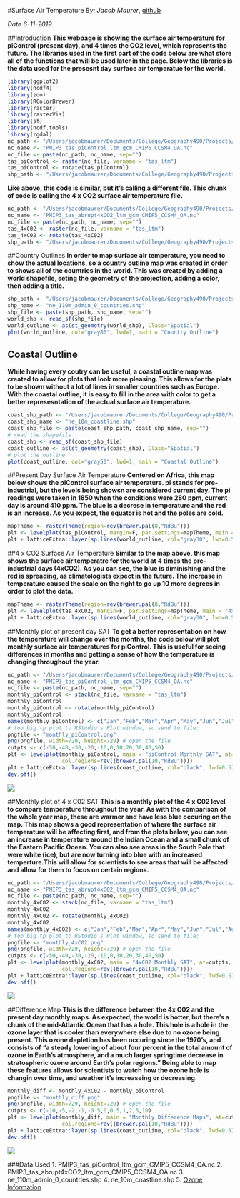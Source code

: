 #Surface Air Temperature
*By: Jacob Maurer*, [github](https://github.com/JacobMaurer12)

*Date 6-11-2019*

##Introduction
**This webpage is showing the surface air temperature for piControl (present day), and  4 times the CO2 level, which represents the future. The libraries used in the first part of the code below are what store all of the functions that will be used later in the page. Below the libraries is the data used for the presesnt day surface air temperatue for the world.**
```r
library(ggplot2)
library(ncdf4)
library(zoo)
library(RColorBrewer)
library(raster)
library(rasterVis)
library(sf)
library(ncdf.tools)
library(rgdal)
nc_path <- "/Users/jacobmaurer/Documents/College/Geography490/Projects/geog490//"
nc_name <- "PMIP3_tas_piControl_ltm_gcm_CMIP5_CCSM4_OA.nc"
nc_file <- paste(nc_path, nc_name, sep="")
tas_piControl <- raster(nc_file, varname = "tas_ltm")
tas_piControl <- rotate(tas_piControl)
shp_path <- "/Users/jacobmaurer/Documents/College/Geography490/Projects/geog490//"
```


**Like above, this code is similar, but it's calling a different file. This chunk of code is calling the 4 x CO2 surface air temperature file.**
```r
nc_path <- "/Users/jacobmaurer/Documents/College/Geography490/Projects/geog490//"
nc_name <- "PMIP3_tas_abrupt4xCO2_ltm_gcm_CMIP5_CCSM4_OA.nc"
nc_file <- paste(nc_path, nc_name, sep="")
tas_4xC02 <- raster(nc_file, varname = "tas_ltm")
tas_4xC02 <- rotate(tas_4xC02)
shp_path <- "/Users/jacobmaurer/Documents/College/Geography490/Projects/geog490//"
```


##Country Outlines
**In order to map surface air temperature, you need to show the actual locations, so a country outline map was created in order to shows all of the countries in the world. This was created by adding a world shapefile, seting the geometry of the projection, adding a color, then adding a title.**
```r
shp_path <- "/Users/jacobmaurer/Documents/College/Geography490/Projects/geog490//"
shp_name <- "ne_110m_admin_0_countries.shp"
shp_file <- paste(shp_path, shp_name, sep="")
world_shp <- read_sf(shp_file)
world_outline <- as(st_geometry(world_shp), Class="Spatial")
plot(world_outline, col="gray80", lwd=1, main = "Country Outline")

```


## Coastal Outline
**While having every coutry can be useful, a coastal outline map was created to allow for plots that look more pleasing. This allows for the plots to be shown without a lot of lines in smaller countries such as Europe. With the coastal outline, it is easy to fill in the area with color to get a better represesntation of the actual surface air temperature.**
```r
coast_shp_path <- "/Users/jacobmaurer/Documents/College/Geography490/Projects/geog490//"
coast_shp_name <- "ne_10m_coastline.shp"
coast_shp_file <- paste(coast_shp_path, coast_shp_name, sep="")
# read the shapefile
coast_shp <- read_sf(coast_shp_file)
coast_outline <- as(st_geometry(coast_shp), Class="Spatial")
# plot the outline
plot(coast_outline, col="gray50", lwd=1, main = "Coastal Outline")
```


##Present Day Surface Air Temperature
**Centered on Africa, this map below shows the piControl surface air temperature. pi stands for pre-industrial, but the levels being showsn are considered current day. The pi readings were taken in 1850 when the conditions were 280 ppm, current day is around 410 ppm. The blue is a decrese in temperature and the red is an increase. As you expect, the equator is hot and the poles are cold.**

```r
mapTheme <- rasterTheme(region=rev(brewer.pal(8,"RdBu")))
plt <- levelplot(tas_piControl, margin=F, par.settings=mapTheme, main = "piControl SAT")
plt + latticeExtra::layer(sp.lines(world_outline, col="gray30", lwd=0.5))
```


##4 x CO2 Surface Air Temperature
**Similar to the map above, this map shows the surface air temperatre for the world at 4 times the pre-industrial days (4xCO2). As you can see, the blue is diminishing and the red is spreading, as climatologists expect in the future. The increase in temperature caused the scale on the right to go up 10 more degrees in order to plot the data.**

```r
mapTheme <- rasterTheme(region=rev(brewer.pal(8,"RdBu")))
plt <- levelplot(tas_4xC02, margin=F, par.settings=mapTheme, main = "4xCO2 SAT")
plt + latticeExtra::layer(sp.lines(world_outline, col="gray30", lwd=0.5))
```


##Monthly plot of present day SAT
**To get a better representation on how the temperature will change over the months, the code below will plot monthly surface air temperatures for piControl. This is useful for seeing differences in months and getting a sense of how the temperature is changing throughout the year.**

```r
nc_path <- "/Users/jacobmaurer/Documents/College/Geography490/Projects/geog490//"
nc_name <- "PMIP3_tas_piControl_ltm_gcm_CMIP5_CCSM4_OA.nc"
nc_file <- paste(nc_path, nc_name, sep="")
monthly_piControl <- stack(nc_file, varname = "tas_ltm")
monthly_piControl
monthly_piControl <- rotate(monthly_piControl)
monthly_piControl
names(monthly_piControl) <- c("Jan","Feb","Mar","Apr","May","Jun","Jul","Aug","Sep","Oct","Nov","Dec")
# too big tp plot to RStudio's Plot window, so send to file:
pngfile <- "monthly_piControl.png"
png(pngfile, width=729, height=729) # open the file
cutpts <- c(-50,-40,-30,-20,-10,0,10,20,30,40,50)
plt <- levelplot(monthly_piControl, main = "piControl Monthly SAT", at=cutpts, cuts=11, pretty=T, 
                 col.regions=rev((brewer.pal(10,"RdBu"))))
plt + latticeExtra::layer(sp.lines(coast_outline, col="black", lwd=0.5))
dev.off()
```

![](monthly_piControl.png)


##Monthly plot of 4 x C02 SAT
**This is a monthly plot of the 4 x C02 level to compare temperature throughout the year. As with the comparison of the whole year map, these are warmer and have less blue occuring on the map. This map shows a good representation of where the surface air temperature will be affecting first, and from the plots below, you can see an increase in temperature around the Indian Ocean and a small chunk of the Eastern Pacific Ocean. You can also see areas in the South Pole that were white (ice), but are now turning into blue with an increased temperture.This will allow for scientists to see areas that will be affected and allow for them to focus on certain regions.**

```r
nc_path <- "/Users/jacobmaurer/Documents/College/Geography490/Projects/geog490//"
nc_name <- "PMIP3_tas_abrupt4xCO2_ltm_gcm_CMIP5_CCSM4_OA.nc"
nc_file <- paste(nc_path, nc_name, sep="")
monthly_4xC02 <- stack(nc_file, varname = "tas_ltm")
monthly_4xC02
monthly_4xC02 <- rotate(monthly_4xC02)
monthly_4xC02
names(monthly_4xC02) <- c("Jan","Feb","Mar","Apr","May","Jun","Jul","Aug","Sep","Oct","Nov","Dec")
# too big tp plot to RStudio's Plot window, so send to file:
pngfile <- "monthly_4xC02.png"
png(pngfile, width=729, height=729) # open the file
cutpts <- c(-50,-40,-30,-20,-10,0,10,20,30,40,50)
plt <- levelplot(monthly_4xC02, main = "4xCO2 Monthly SAT", at=cutpts, cuts=11, pretty=T, 
                 col.regions=rev((brewer.pal(10,"RdBu"))))
plt + latticeExtra::layer(sp.lines(coast_outline, col="black", lwd=0.5))
dev.off()
```

![](monthly_4xC02.png)


##Difference Map
**This is the difference between the 4x C02 and the present day monthly maps. As expected, the world is hotter, but there's a chunk of the mid-Atlantic Ocean that has a hole. This hole is a hole in the ozone layer that is cooler than everywhere else due to no ozone being present. This ozone depletion has been occuring since the 1970's, and consists of "a steady lowering of about four percent in the total amount of ozone in Earth's atmosphere, and a much larger springtime decrease in stratospheric ozone around Earth's polar regions." Being able to map these features allows for scientists to watch how the ozone hole is changin over time, and weather it's increaseing or decreasing.**

```r
monthly_diff <- monthly_4xC02 - monthly_piControl
pngfile <- "monthly_diff.png"
png(pngfile, width=729, height=729) # open the file
cutpts <- c(-10,-5,-2,-1,-0.5,0,0.5,1,2,5,10)
plt <- levelplot(monthly_diff, main = "Monthly Difference Maps", at=cutpts, cuts=11, pretty=T, 
                 col.regions=rev((brewer.pal(10,"RdBu"))))
plt + latticeExtra::layer(sp.lines(coast_outline, col="black", lwd=0.5))
dev.off()
```

![](monthly_diff.png)

###Data Used
1. PMIP3_tas_piControl_ltm_gcm_CMIP5_CCSM4_OA.nc
2. PMIP3_tas_abrupt4xCO2_ltm_gcm_CMIP5_CCSM4_OA.nc
3. ne_110m_admin_0_countries.shp
4. ne_10m_coastline.shp
5. [Ozone Information](https://ozonewatch.gsfc.nasa.gov/facts/hole_SH.html)